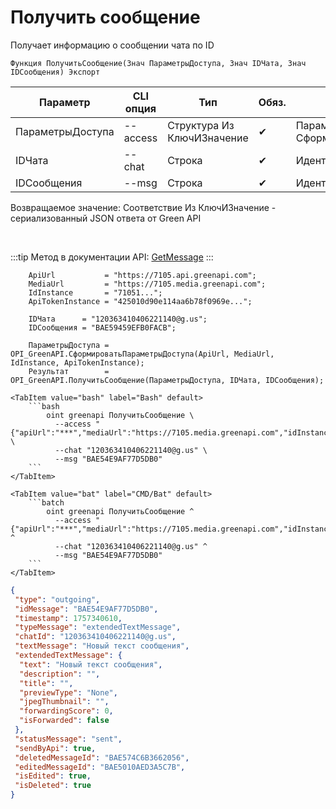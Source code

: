 ﻿---
sidebar_position: 2
description: Получить сообщение и другие функции для работы с Green API в Открытом пакете интеграций - бесплатной open-source библиотеке интеграций для 1С:Предприятие 8, OneScript и CLI
keywords: [1C, 1С, 1С:Предприятие, 1С:Предприятие 8.3, API, Интеграция, Сервисы, Обмен, OneScript, CLI, Green API]
---


# Получить сообщение
 Получает информацию о сообщении чата по ID



`Функция ПолучитьСообщение(Знач ПараметрыДоступа, Знач IDЧата, Знач IDСообщения) Экспорт`

  | Параметр | CLI опция | Тип | Обяз. | Назначение |
  |-|-|-|-|-|
  | ПараметрыДоступа | --access | Структура Из КлючИЗначение | &#x2714; | Параметры доступа. См. СформироватьПараметрыДоступа |
  | IDЧата | --chat | Строка | &#x2714; | Идентификатор чата |
  | IDСообщения | --msg | Строка | &#x2714; | Идентификатор сообщения |

  
  Возвращаемое значение:   Соответствие Из КлючИЗначение - сериализованный JSON ответа от Green API

<br/>

:::tip
Метод в документации API: [GetMessage](https://green-api.com/docs/api/journals/GetMessage/)
:::
<br/>



```bsl title="Пример использования для 1С:Предприятие/OneScript"
    ApiUrl           = "https://7105.api.greenapi.com";
    MediaUrl         = "https://7105.media.greenapi.com";
    IdInstance       = "71051...";
    ApiTokenInstance = "425010d90e114aa6b78f0969e...";

    IDЧата      = "120363410406221140@g.us";
    IDСообщения = "BAE59459EFB0FACB";

    ПараметрыДоступа = OPI_GreenAPI.СформироватьПараметрыДоступа(ApiUrl, MediaUrl, IdInstance, ApiTokenInstance);
    Результат        = OPI_GreenAPI.ПолучитьСообщение(ПараметрыДоступа, IDЧата, IDСообщения);
```
    

 <Tabs>
  
    <TabItem value="bash" label="Bash" default>
        ```bash
            oint greenapi ПолучитьСообщение \
              --access "{"apiUrl":"***","mediaUrl":"https://7105.media.greenapi.com","idInstance":"7105187566","apiTokenInstance":"***"}" \
              --chat "120363410406221140@g.us" \
              --msg "BAE54E9AF77D5DB0"
        ```
    </TabItem>
  
    <TabItem value="bat" label="CMD/Bat" default>
        ```batch
            oint greenapi ПолучитьСообщение ^
              --access "{"apiUrl":"***","mediaUrl":"https://7105.media.greenapi.com","idInstance":"7105187566","apiTokenInstance":"***"}" ^
              --chat "120363410406221140@g.us" ^
              --msg "BAE54E9AF77D5DB0"
        ```
    </TabItem>
</Tabs>


```json title="Результат"
{
 "type": "outgoing",
 "idMessage": "BAE54E9AF77D5DB0",
 "timestamp": 1757340610,
 "typeMessage": "extendedTextMessage",
 "chatId": "120363410406221140@g.us",
 "textMessage": "Новый текст сообщения",
 "extendedTextMessage": {
  "text": "Новый текст сообщения",
  "description": "",
  "title": "",
  "previewType": "None",
  "jpegThumbnail": "",
  "forwardingScore": 0,
  "isForwarded": false
 },
 "statusMessage": "sent",
 "sendByApi": true,
 "deletedMessageId": "BAE574C6B3662056",
 "editedMessageId": "BAE5010AED3A5C7B",
 "isEdited": true,
 "isDeleted": true
}
```
